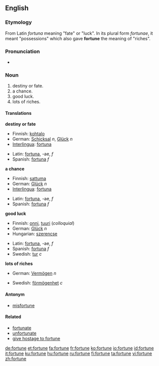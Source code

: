 ==English==

{{rank|foreign|native|members|958|fortune|glass|silver|winter}}

===Etymology===
From Latin ''fortuna'' meaning "fate" or "luck". In its plural form ''fortunae'', it meant "possessions" which also gave '''fortune''' the meaning of "riches".

===Pronunciation===
*{{audio|en-us-fortune.ogg|Audio (US)}}

===Noun===
{{en-noun}}

#destiny or fate.
#a chance.
#good luck.
#lots of riches.

====Translations====
'''destiny or fate'''
{{top}}
*Finnish: [[kohtalo]]
*German: [[Schicksal]] ''n'', [[Glück]] ''n''
*[[Interlingua]]: [[fortuna]]
{{mid}}
*Latin: [[fortuna]], -ae, ''f''
*Spanish: [[fortuna]] ''f''
{{bottom}}
'''a chance'''
{{top}}
*Finnish: [[sattuma]]
*German: [[Glück]] ''n''
*[[Interlingua]]: [[fortuna]]
{{mid}}
*Latin: [[fortuna]], -ae, ''f''
*Spanish: [[fortuna]] ''f''
{{bottom}}
'''good luck'''
{{top}}
*Finnish: [[onni#Finnish|onni]], [[tuuri]] (''colloquial'')
*German: [[Glück]] ''n''
*Hungarian: [[szerencse]]
{{mid}}
*Latin: [[fortuna]], -ae, ''f''
*Spanish: [[fortuna]] ''f''
*Swedish: [[tur]] ''c''
{{bottom}}
'''lots of riches'''
{{top}}
*German: [[Vermögen]] ''n''
{{mid}}
*Swedish: [[förmögenhet]] ''c''
{{bottom}}

====Antonym====
*[[misfortune]]

====Related====
*[[fortunate]]
*[[unfortunate]]
*[[give hostage to fortune]]

[[de:fortune]]
[[et:fortune]]
[[fa:fortune]]
[[fr:fortune]]
[[ko:fortune]]
[[io:fortune]]
[[id:fortune]]
[[it:fortune]]
[[ku:fortune]]
[[hu:fortune]]
[[ru:fortune]]
[[fi:fortune]]
[[ta:fortune]]
[[vi:fortune]]
[[zh:fortune]]